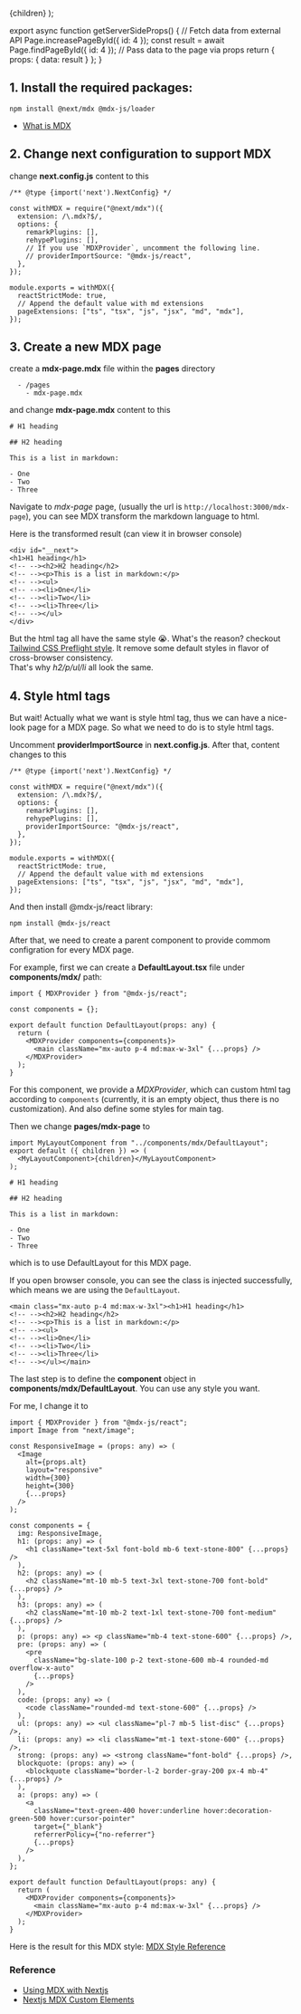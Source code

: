 
  <MyLayoutComponent data={data}>{children}</MyLayoutComponent>
);

export async function getServerSideProps() {
   // Fetch data from external API
  Page.increasePageById({ id: 4 });
  const result = await Page.findPageById({ id: 4 });
  // Pass data to the page via props
  return { props: { data: result } };
}


## 1. Install the required packages:

```
npm install @next/mdx @mdx-js/loader
```

- [What is MDX](https://mdxjs.com/docs/what-is-mdx/)

## 2. Change next configuration to support MDX

change **next.config.js** content to this

```
/** @type {import('next').NextConfig} */

const withMDX = require("@next/mdx")({
  extension: /\.mdx?$/,
  options: {
    remarkPlugins: [],
    rehypePlugins: [],
    // If you use `MDXProvider`, uncomment the following line.
    // providerImportSource: "@mdx-js/react",
  },
});

module.exports = withMDX({
  reactStrictMode: true,
  // Append the default value with md extensions
  pageExtensions: ["ts", "tsx", "js", "jsx", "md", "mdx"],
});
```

## 3. Create a new MDX page

create a **mdx-page.mdx** file within the **pages** directory

```
  - /pages
    - mdx-page.mdx
```

and change **mdx-page.mdx** content to this

```
# H1 heading

## H2 heading

This is a list in markdown:

- One
- Two
- Three
```

Navigate to _mdx-page_ page, (usually the url is `http://localhost:3000/mdx-page`), you can see MDX transform the markdown language to html.

Here is the transformed result (can view it in browser console)

```
<div id="__next">
<h1>H1 heading</h1>
<!-- --><h2>H2 heading</h2>
<!-- --><p>This is a list in markdown:</p>
<!-- --><ul>
<!-- --><li>One</li>
<!-- --><li>Two</li>
<!-- --><li>Three</li>
<!-- --></ul>
</div>
```

But the html tag all have the same style 😭. What's the reason? checkout [Tailwind CSS Preflight style](https://tailwindcss.com/docs/preflight). It remove some default styles in flavor of cross-browser consistency. <br />
That's why _h2/p/ul/li_ all look the same.

## 4. Style html tags

But wait! Actually what we want is style html tag, thus we can have a nice-look page for a MDX page.
So what we need to do is to style html tags.

Uncomment **providerImportSource** in **next.config.js**. After that, content changes to this

```
/** @type {import('next').NextConfig} */

const withMDX = require("@next/mdx")({
  extension: /\.mdx?$/,
  options: {
    remarkPlugins: [],
    rehypePlugins: [],
    providerImportSource: "@mdx-js/react",
  },
});

module.exports = withMDX({
  reactStrictMode: true,
  // Append the default value with md extensions
  pageExtensions: ["ts", "tsx", "js", "jsx", "md", "mdx"],
});

```

And then install @mdx-js/react library:

```
npm install @mdx-js/react
```

After that, we need to create a parent component to provide commom configration for every MDX page.

For example, first we can create a **DefaultLayout.tsx** file under **components/mdx/** path:

```
import { MDXProvider } from "@mdx-js/react";

const components = {};

export default function DefaultLayout(props: any) {
  return (
    <MDXProvider components={components}>
      <main className="mx-auto p-4 md:max-w-3xl" {...props} />
    </MDXProvider>
  );
}
```

For this component, we provide a _MDXProvider_, which can custom html tag according to `components` (currently, it is an empty object, thus there is no customization). And also define some styles for main tag.

Then we change **pages/mdx-page** to

```
import MyLayoutComponent from "../components/mdx/DefaultLayout";
export default ({ children }) => (
  <MyLayoutComponent>{children}</MyLayoutComponent>
);

# H1 heading

## H2 heading

This is a list in markdown:

- One
- Two
- Three
```

which is to use DefaultLayout for this MDX page.

If you open browser console, you can see the class is injected successfully, which means we are using the `DefaultLayout`.

```
<main class="mx-auto p-4 md:max-w-3xl"><h1>H1 heading</h1>
<!-- --><h2>H2 heading</h2>
<!-- --><p>This is a list in markdown:</p>
<!-- --><ul>
<!-- --><li>One</li>
<!-- --><li>Two</li>
<!-- --><li>Three</li>
<!-- --></ul></main>
```

The last step is to define the **component** object in **components/mdx/DefaultLayout**.
You can use any style you want.

For me, I change it to
```
import { MDXProvider } from "@mdx-js/react";
import Image from "next/image";

const ResponsiveImage = (props: any) => (
  <Image
    alt={props.alt}
    layout="responsive"
    width={300}
    height={300}
    {...props}
  />
);

const components = {
  img: ResponsiveImage,
  h1: (props: any) => (
    <h1 className="text-5xl font-bold mb-6 text-stone-800" {...props} />
  ),
  h2: (props: any) => (
    <h2 className="mt-10 mb-5 text-3xl text-stone-700 font-bold" {...props} />
  ),
  h3: (props: any) => (
    <h2 className="mt-10 mb-2 text-1xl text-stone-700 font-medium" {...props} />
  ),
  p: (props: any) => <p className="mb-4 text-stone-600" {...props} />,
  pre: (props: any) => (
    <pre
      className="bg-slate-100 p-2 text-stone-600 mb-4 rounded-md overflow-x-auto"
      {...props}
    />
  ),
  code: (props: any) => (
    <code className="rounded-md text-stone-600" {...props} />
  ),
  ul: (props: any) => <ul className="pl-7 mb-5 list-disc" {...props} />,
  li: (props: any) => <li className="mt-1 text-stone-600" {...props} />,
  strong: (props: any) => <strong className="font-bold" {...props} />,
  blockquote: (props: any) => (
    <blockquote className="border-l-2 border-gray-200 px-4 mb-4" {...props} />
  ),
  a: (props: any) => (
    <a
      className="text-green-400 hover:underline hover:decoration-green-500 hover:cursor-pointer"
      target={"_blank"}
      referrerPolicy={"no-referrer"}
      {...props}
    />
  ),
};

export default function DefaultLayout(props: any) {
  return (
    <MDXProvider components={components}>
      <main className="mx-auto p-4 md:max-w-3xl" {...props} />
    </MDXProvider>
  );
}

```

Here is the result for this MDX style: [MDX Style Reference](/demo-style-mdx)




### Reference

- [Using MDX with Nextjs](https://nextjs.org/docs/advanced-features/using-mdx)
- [Nextjs MDX Custom Elements](https://nextjs.org/docs/advanced-features/using-mdx#custom-elements)

<QuickNav />